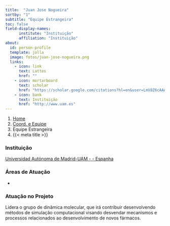 ```yaml
---
title:  "Juan Jose Nogueira"
sortby: "1"
subtitle: "Equipe Estrangeira"
toc: false
field-display-names:
      institute: "Instituição"
      affiliation: "Instituição"
about:
  id: person-profile
  template: jolla
  image: fotos/juan-jose-nogueira.png
  links:
    - icon: link
      text: Lattes
      href: ""
    - icon: mortarboard
      text: scholar
      href: "https://scholar.google.com/citations?hl=en&user=LmV8Z6cAAAAJ"
    - icon: bank
      text: Instituição
      href: "http://www.uam.es"
---
```


```{=html}
<nav aria-label="breadcrumb">
  <ol class="breadcrumb">
    <li class="breadcrumb-item"><a href="../../index.html">Home</a></li>
    <li class="breadcrumb-item"><a href="../coord-equipe.html">Coord. e Equipe</a></li>
    <li class="breadcrumb-item active">Equipe Estrangeira</li>
    <li class="breadcrumb-item active" aria-current="page">{{< meta title >}}</li>
  </ol>
</nav>
```
:::{#person-profile}
:::

### Instituição

[Universidad Autónoma de Madrid-UAM - - Espanha](http://www.uam.es)

### Áreas de Atuação

-

### Atuação no Projeto

Lidera o grupo de dinâmica molecular, que irá contribuir desenvolvendo métodos de simulação computacional visando desvendar mecanismos e processos relacionados ao desenvolvimento de novos fármacos.

